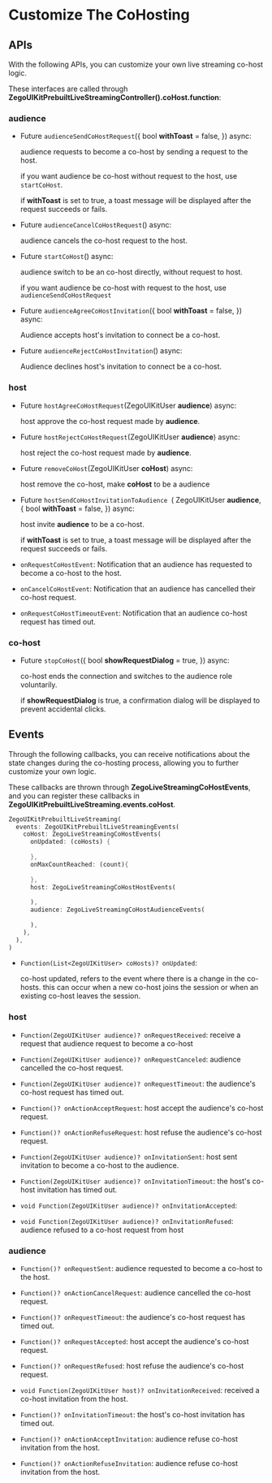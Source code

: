 # Customize The CoHosting


## APIs

With the following APIs, you can customize your own live streaming co-host logic. 

These interfaces are called through **ZegoUIKitPrebuiltLiveStreamingController().coHost.function**:

### audience
  - Future `audienceSendCoHostRequest`(\{
    bool **withToast** = false,
  \}) async: 

    audience requests to become a co-host by sending a request to the host. 

    if you want audience be co-host without request to the host, use `startCoHost`. 

    if **withToast** is set to true, a toast message will be displayed after the request succeeds or fails.

  - Future `audienceCancelCoHostRequest`() async: 

    audience cancels the co-host request to the host.
  
  - Future `startCoHost`() async: 

    audience switch to be an co-host directly, without request to host.

    if you want audience be co-host with request to the host, use `audienceSendCoHostRequest`

  - Future `audienceAgreeCoHostInvitation`(\{
    bool **withToast** = false,
  \}) async:
    
    Audience accepts host's invitation to connect be a co-host.

  - Future `audienceRejectCoHostInvitation`() async:
    
    Audience declines host's invitation to connect be a co-host.


### host
  - Future `hostAgreeCoHostRequest`(ZegoUIKitUser **audience**) async:

    host approve the co-host request made by **audience**.

  - Future `hostRejectCoHostRequest`(ZegoUIKitUser **audience**) async: 

    host reject the co-host request made by **audience**.

  - Future `removeCoHost`(ZegoUIKitUser **coHost**) async:

    host remove the co-host, make **coHost** to be a audience

  - Future `hostSendCoHostInvitationToAudience `(
    ZegoUIKitUser **audience**, \{
    bool **withToast** = false,
  \}) async:

    host invite **audience** to be a co-host.

    if **withToast** is set to true, a toast message will be displayed after the request succeeds or fails.

  - `onRequestCoHostEvent`: Notification that an audience has requested to become a co-host to the host.

  - `onCancelCoHostEvent`: Notification that an audience has cancelled their co-host request.

  - `onRequestCoHostTimeoutEvent`: Notification that an audience co-host request has timed out.

### co-host
  - Future `stopCoHost`(\{
    bool **showRequestDialog** = true,
  \}) async:

    co-host ends the connection and switches to the audience role voluntarily.

    if **showRequestDialog** is true, a confirmation dialog will be displayed to prevent accidental clicks.

  
## Events

Through the following callbacks, you can receive notifications about the state changes during the co-hosting process, allowing you to further customize your own logic.

These callbacks are thrown through **ZegoLiveStreamingCoHostEvents**, and you can register these callbacks in **ZegoUIKitPrebuiltLiveStreaming.events.coHost**.

```dart
ZegoUIKitPrebuiltLiveStreaming(
  events: ZegoUIKitPrebuiltLiveStreamingEvents(
    coHost: ZegoLiveStreamingCoHostEvents(
      onUpdated: (coHosts) {
        
      },
      onMaxCountReached: (count){
        
      },
      host: ZegoLiveStreamingCoHostHostEvents(
        
      ),
      audience: ZegoLiveStreamingCoHostAudienceEvents(
        
      ),
    ),
  ),
)
```

  - `Function(List<ZegoUIKitUser> coHosts)? onUpdated`: 
  
      co-host updated, refers to the event where there is a change in the co-hosts.
      this can occur when a new co-host joins the session or when an existing co-host leaves the session.

### host

  - `Function(ZegoUIKitUser audience)? onRequestReceived`: receive a request that audience request to become a co-host

  - `Function(ZegoUIKitUser audience)? onRequestCanceled`: audience cancelled the co-host request.

  - `Function(ZegoUIKitUser audience)? onRequestTimeout`: the audience's co-host request has timed out.

  - `Function()? onActionAcceptRequest`: host accept the audience's co-host request.

  - `Function()? onActionRefuseRequest`: host refuse the audience's co-host request.

  - `Function(ZegoUIKitUser audience)? onInvitationSent`: host sent invitation to become a co-host to the audience.

  - `Function(ZegoUIKitUser audience)? onInvitationTimeout`: the host's co-host invitation has timed out.

  - `void Function(ZegoUIKitUser audience)? onInvitationAccepted`: 

  - `void Function(ZegoUIKitUser audience)? onInvitationRefused`: audience refused to a co-host request from host
  
### audience

  - `Function()? onRequestSent`: audience requested to become a co-host to the host.

  - `Function()? onActionCancelRequest`: audience cancelled the co-host request.

  - `Function()? onRequestTimeout`: the audience's co-host request has timed out.

  - `Function()? onRequestAccepted`: host accept the audience's co-host request.

  - `Function()? onRequestRefused`: host refuse the audience's co-host request.

  - `void Function(ZegoUIKitUser host)? onInvitationReceived`: received a co-host invitation from the host.
  
  - `Function()? onInvitationTimeout`: the host's co-host invitation has timed out.

  - `Function()? onActionAcceptInvitation`: audience refuse co-host invitation from the host.

  - `Function()? onActionRefuseInvitation`: audience refuse co-host invitation from the host.
